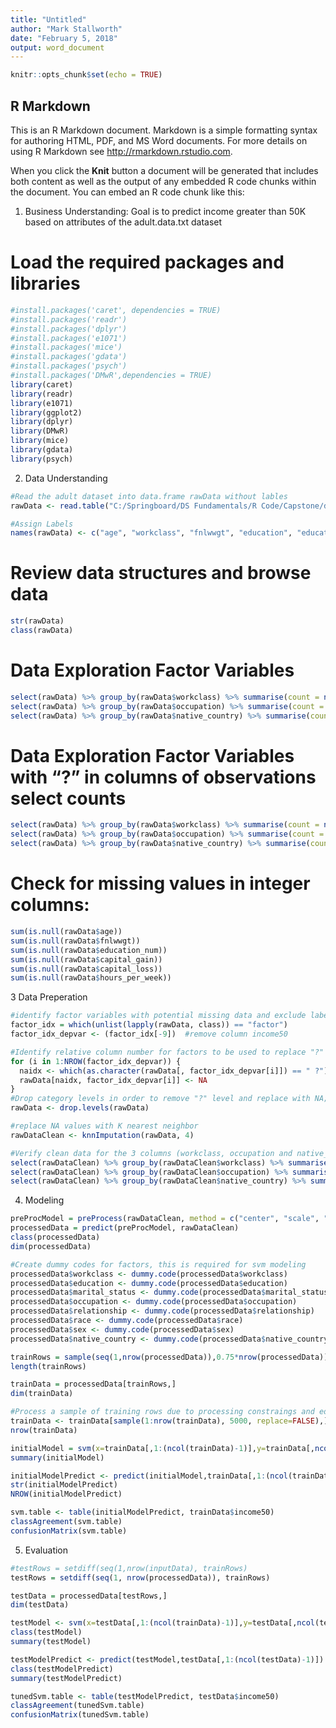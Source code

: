 ---
title: "Untitled"
author: "Mark Stallworth"
date: "February 5, 2018"
output: word_document
---

```{r setup, include=FALSE}
knitr::opts_chunk$set(echo = TRUE)
```

## R Markdown

This is an R Markdown document. Markdown is a simple formatting syntax for authoring HTML, PDF, and MS Word documents. For more details on using R Markdown see <http://rmarkdown.rstudio.com>.

When you click the **Knit** button a document will be generated that includes both content as well as the output of any embedded R code chunks within the document. You can embed an R code chunk like this:

1. Business Understanding: Goal is to predict income greater than 50K based on attributes of the adult.data.txt dataset

# Load the required packages and libraries
```{r message=FALSE, echo=FALSE}
#install.packages('caret', dependencies = TRUE)
#install.packages('readr')
#install.packages('dplyr')
#install.packages('e1071')
#install.packages('mice')
#install.packages('gdata')
#install.packages('psych')
#install.packages('DMwR',dependencies = TRUE)
library(caret)
library(readr)
library(e1071)
library(ggplot2)
library(dplyr)
library(DMwR)
library(mice)
library(gdata)
library(psych)
```

2. Data Understanding
```{r message=FALSE, echo=FALSE}
#Read the adult dataset into data.frame rawData without lables
rawData <- read.table("C:/Springboard/DS Fundamentals/R Code/Capstone/data/adult.data.txt", header = FALSE, sep = ",")

#Assign Labels
names(rawData) <- c("age", "workclass", "fnlwwgt", "education", "education_num", "marital_status", "occupation", "relationship", "race", "sex", "capital_gain", "capital_loss", "hours_per_week", "native_country", "income50")
```

# Review data structures and browse data
```{r message=FALSE, echo=FALSE}
str(rawData)
class(rawData)
```

# Data Exploration Factor Variables
```{r message=FALSE, echo=FALSE}  
select(rawData) %>% group_by(rawData$workclass) %>% summarise(count = n()) 
select(rawData) %>% group_by(rawData$occupation) %>% summarise(count = n())
select(rawData) %>% group_by(rawData$native_country) %>% summarise(count = n())
```
# Data Exploration Factor Variables with "?" in columns of observations select counts
```{r message=FALSE, echo=FALSE}
select(rawData) %>% group_by(rawData$workclass) %>% summarise(count = n()) 
select(rawData) %>% group_by(rawData$occupation) %>% summarise(count = n())
select(rawData) %>% group_by(rawData$native_country) %>% summarise(count = n())
```

# Check for missing values in integer columns:
```{r message=FALSE}
sum(is.null(rawData$age))
sum(is.null(rawData$fnlwwgt))
sum(is.null(rawData$education_num))
sum(is.null(rawData$capital_gain))
sum(is.null(rawData$capital_loss))
sum(is.null(rawData$hours_per_week))
```
3 Data Preperation
```{r message=FALSE}
#identify factor variables with potential missing data and exclude label income50
factor_idx = which(unlist(lapply(rawData, class)) == "factor")
factor_idx_depvar <- (factor_idx[-9])  #remove column income50

#Identify relative column number for factors to be used to replace "?" with "NA"
for (i in 1:NROW(factor_idx_depvar)) {
  naidx <- which(as.character(rawData[, factor_idx_depvar[i]]) == " ?")
  rawData[naidx, factor_idx_depvar[i]] <- NA
}
#Drop category levels in order to remove "?" level and replace with NA; other wise imputaion substitutes "?" from original data
rawData <- drop.levels(rawData)

#replace NA values with K nearest neighbor
rawDataClean <- knnImputation(rawData, 4)

#Verify clean data for the 3 columns (workclass, occupation and native_country) that contains missing data in source input file (adult.data.txt)
select(rawDataClean) %>% group_by(rawDataClean$workclass) %>% summarise(count = n()) 
select(rawDataClean) %>% group_by(rawDataClean$occupation) %>% summarise(count = n())
select(rawDataClean) %>% group_by(rawDataClean$native_country) %>% summarise(count = n())
```
4. Modeling
```{r message=FALSE, echo=FALSE}
preProcModel = preProcess(rawDataClean, method = c("center", "scale", "zv", "nzv"))
processedData = predict(preProcModel, rawDataClean)
class(processedData)
dim(processedData)

#Create dummy codes for factors, this is required for svm modeling
processedData$workclass <- dummy.code(processedData$workclass)
processedData$education <- dummy.code(processedData$education)
processedData$marital_status <- dummy.code(processedData$marital_status)
processedData$occupation <- dummy.code(processedData$occupation)
processedData$relationship <- dummy.code(processedData$relationship)
processedData$race <- dummy.code(processedData$race)
processedData$sex <- dummy.code(processedData$sex)
processedData$native_country <- dummy.code(processedData$native_country)
```
```{r message=FALSE}
trainRows = sample(seq(1,nrow(processedData)),0.75*nrow(processedData))
length(trainRows)

trainData = processedData[trainRows,]
dim(trainData)

#Process a sample of training rows due to processing constraings and educational objective per Mentor
trainData <- trainData[sample(1:nrow(trainData), 5000, replace=FALSE),]
nrow(trainData)

initialModel = svm(x=trainData[,1:(ncol(trainData)-1)],y=trainData[,ncol(trainData)])
summary(initialModel)

initialModelPredict <- predict(initialModel,trainData[,1:(ncol(trainData)-1)])
str(initialModelPredict)
NROW(initialModelPredict)

svm.table <- table(initialModelPredict, trainData$income50)
classAgreement(svm.table)
confusionMatrix(svm.table)
```
5. Evaluation
```{r message=FALSE, echo=FALSE}
#testRows = setdiff(seq(1,nrow(inputData), trainRows)
testRows = setdiff(seq(1, nrow(processedData)), trainRows)

testData = processedData[testRows,]
dim(testData)

testModel <- svm(x=testData[,1:(ncol(trainData)-1)],y=testData[,ncol(testData)], cost = 1, gamma = 0.3678794)
class(testModel)
summary(testModel)

testModelPredict <- predict(testModel,testData[,1:(ncol(testData)-1)])
class(testModelPredict)
summary(testModelPredict)

tunedSvm.table <- table(testModelPredict, testData$income50)
classAgreement(tunedSvm.table)
confusionMatrix(tunedSvm.table)

```


